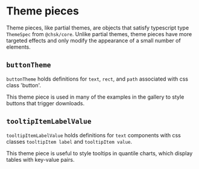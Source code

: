 
<Meta title="Addons/Themes/Theme pieces" />

# Theme pieces

Theme pieces, like partial themes, are objects that satisfy typescript type `ThemeSpec` from `@chsk/core`.
Unlike partial themes, theme pieces have more targeted effects and only modify the appearance of a small number of
elements.

## `buttonTheme`

`buttonTheme` holds definitions for `text`, `rect`, and `path` associated with css class 'button'.

This theme piece is used in many of the examples in the gallery to style buttons that trigger downloads.

<Canvas>
    <Story name="button">
        <ThemeController
            chart={ButtonExample}
            chartId={'button'}
            themes={{ buttonTheme, defaultTheme }}
        />
    </Story>
</Canvas>

## `tooltipItemLabelValue`

`tooltipItemLabelValue` holds definitions for `text` components with css classes `tooltipItem label` and `tooltipItem value`.

This theme piece is useful to style tooltips in quantile charts, which display tables with key-value pairs.

<Canvas>
    <Story name="tooltip item label and value">
        <ThemeController
            chart={TooltipItemLabelValueExample}
            chartId={'tooltipItemLabelValue'}
            themes={{ tooltipItemLabelValueTheme, defaultTheme }}
        />
    </Story>
</Canvas>
